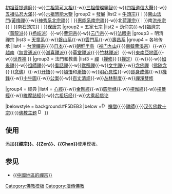 {{Navbox
|name   = 禪宗
|state  = autocollapse
|titlestyle =  background:#F5DEB3; color:Sienna;color:Sienna;
|title  = [[禅宗]]
|image  = [[File:禪-ouyang.svg|100px]]

|abovestyle=background:#F5DEB3; color:Sienna;
|above  = “不立文字，教外別傳；直指人心，見性成佛。”
|groupstyle=background:#F5DEB3; color:black;
|group1 = [[中國禪宗史|源流]]
|list1  = [[禪宗西天二十八祖|西天二十八祖]]{{-w}}[[菩提达摩|初祖菩提達磨]]{{-w}}[[慧可|二祖慧可大祖]]{{-w}}[[僧璨|三祖僧璨鑒智]]{{-w}}[[道信|四祖道信大醫]]{{-w}}[[弘忍|五祖弘忍大滿]]{{-w}}[[惠能|六祖慧能大鑒]]
|group2 = [[禪宗宗派|發展]]
|list2  = {{Navbox|child
|abovestyle=background:#F5DEB3; color:black; 
|above  = [[南顿北渐|禪宗法脈]]
|groupstyle=background:#F5DEB3; color:black;
|group1 = 早期禪宗
|list1  = [[楞伽師|楞伽禪]]{{-w}}[[牛頭宗]]{{｜}}[[東山宗|東山法門]]/[[黃梅禪]]{{-w}}[[神秀|神秀系北宗禪]]{{｜}}[[曹溪禅|惠能系南宗禪]]{{-w}}北[[荷澤宗]]{{｜}}南[[洪州宗]]{{｜}}南[[石頭宗]]{{｜}}[[保唐宗]]
|group2 = 五家七宗
|list2  = [[沩仰宗]]{{-w}}[[臨濟宗]]（[[黃龍派]]{{·}}[[杨岐派]]）{{-w}}[[曹洞宗]]{{-w}}[[云门宗]]{{-w}}[[法眼宗]] 
|group3 = 明清禪宗
|list3  = [[天童系]]{{-w}}[[磐山系]]{{-w}}[[雲門系]]{{-w}}[[壽昌系]]
|group4 = 各地传承
|list4  = [[台灣禪宗]]{{·}}[[日本禪宗|日本]]{{-w}}[[禅宗#朝鮮禪宗|朝鮮半島]]（[[禅门九山]]{{·}}[[大韩佛教曹溪宗|南韓曹溪宗]]）{{-w}}[[禅宗#越南禅宗|越南]]（[[無言通派]]{{·}}[[滅喜禪派]]{{·}}[[草堂禪派]]{{·}}[[竹林禪派]]）{{-w}}[[東南亞禪宗|東南亞地區]]{{-w}}[[禅宗#現代禪宗|世界禅]]
}}
|group3 = 法門和教義
|list3  = [[禪]]（[[冥想|禅修]]{{·}}[[禅定]]）{{-w}}{{lj|不立文字|不立文字}}{{-w}}[[如來禪]]{{-w}}[[祖師禪]]{{-w}}[[看話禪]]{{-w}}[[默照禪]]{{-w}}[[文字禪]]{{-w}}[[念佛禪]]（[[佛随念]]{{·}}[[念佛]]）{{-w}}[[开悟]]{{-w}}[[頓悟]]和[[頓悟|漸悟]]{{-w}}[[明心見性]]{{-w}}[[即身成佛]]{{-w}}[[機鋒]]{{-w}}[[十牛圖]]{{-w}}[[公案]]{{-w}}[[百丈清规]]{{-w}}[[丛林制度]]{{-w}}[[禪淨雙修]]

|group4 = 經典
|list4  = [[般若波羅蜜多心經|心經]]{{-w}}[[金剛經]]{{-w}}[[圆觉经]]{{-w}}[[楞伽經]]{{-w}}[[楞嚴經]]{{-w}}[[維摩詰所說經|維摩詰經]]{{-w}}[[六祖坛经]]{{-w}}[[大乘起信论]]

|belowstyle = background:#F5DEB3
|below =[[File:Dharma Wheel.svg|16px|link=法轮]] [[:Category:禪僧|禅僧]]{{·}}[[禪師]]{{·}}[[汉传佛教十宗]]{{·}}[[Portal:佛教|佛教主题]] [[File:Dharma Wheel.svg|16px|link=法轮]]
}}<noinclude>

==使用==
添加'''<nowiki>{{禪宗}}、{{Zen}}、{{Chan}}</nowiki>'''使用模板。

==参见==
*[[Template:中國地區的禪宗|<nowiki>{{中國地區的禪宗}}</nowiki>]]

[[Category:佛教模板]]
[[Category:漢傳佛教]]
</noinclude>
